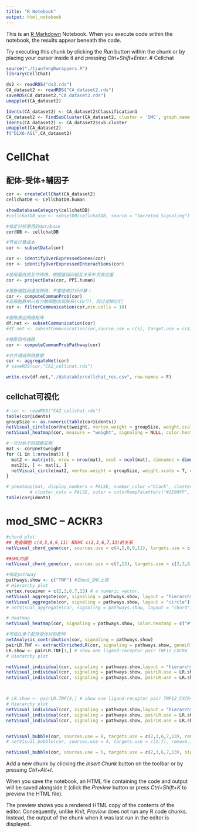 ```yaml
---
title: "R Notebook"
output: html_notebook
---
```


This is an [R Markdown](http://rmarkdown.rstudio.com) Notebook. When you execute code within the notebook, the results appear beneath the code. 

Try executing this chunk by clicking the *Run* button within the chunk or by placing your cursor inside it and pressing *Ctrl+Shift+Enter*. 
# Cellchat
```r
source("./tianfengRwrappers.R")
library(CellChat)
```


```r
ds2 <- readRDS("ds2.rds")
CA_dataset2 <- readRDS("CA_dataset2.rds")
saveRDS(CA_dataset2,"CA_dataset2.rds")
umapplot(CA_dataset2)
```

```r
Idents(CA_dataset2) <- CA_dataset2$Classification1
CA_dataset2 <- FindSubCluster(CA_dataset2, cluster = 'SMC', graph.name = 'SCT_snn',resolution = 0.15 )
Idents(CA_dataset2) <- CA_dataset2$sub.cluster
umapplot(CA_dataset2)
f("DLX6-AS1",CA_dataset2)
```

# CellChat
## 配体-受体+辅因子
```r
cor <- createCellChat(CA_dataset2)
cellchatDB <- CellChatDB.human

showDatabaseCategory(cellchatDB)
#cellchatDB_use <- subsetDB(cellchatDB, search = "Secreted Signaling")  #使用特定类型的配体受体相互关系

#指定分析使用的database
cor@DB <- cellchatDB

#节省计算成本
cor <- subsetData(cor)

cor <- identifyOverExpressedGenes(cor)
cor <- identifyOverExpressedInteractions(cor)

#使用蛋白质互作网络，根据基因间相互关系补充表达量
cor <- projectData(cor, PPI.human)

#推断细胞间通信网络，不要使用并行计算！
cor <- computeCommunProb(cor)
#若细胞群中只有少数细胞出现联系(<10个)，则过滤掉它们
cor <- filterCommunication(cor,min.cells = 10)

#提取表达网络矩阵
df.net <- subsetCommunication(cor)
#df.net <- subsetCommunication(cor,source.use = c(5), target.use = c(4), signaling = c("WNT")) #指定分析的通路和细胞类群

#推断信号通路
cor <- computeCommunProbPathway(cor)

#合并通信网络数据
cor <- aggregateNet(cor)
# saveRDS(cor,"CA2_cellchat.rds")
```
```r
write.csv(df.net,"./datatable/cellchat_res.csv", row.names = F)
```



## cellchat可视化
```r
# cor <- readRDS("CA2_cellchat.rds")
table(cor@idents)
groupSize <- as.numeric(table(cor@idents))
netVisual_circle(cor@net$weight, vertex.weight = groupSize, weight.scale = T, label.edge= F, title.name = "Interaction weights/strength")
netVisual_heatmap(cor, measure = "weight", signaling = NULL, color.heatmap = c("#f1f1f1", "#ff2121"))

#一次分析不同细胞亚群
mat <- cor@net$weight
for (i in 1:nrow(mat)) {
  mat2 <- matrix(0, nrow = nrow(mat), ncol = ncol(mat), dimnames = dimnames(mat))
  mat2[i, ] <- mat[i, ]
  netVisual_circle(mat2, vertex.weight = groupSize, weight.scale = T, edge.weight.max = max(mat), title.name = rownames(mat)[i])
}

# pheatmap(mat, display_numbers = FALSE, number_color ="black", cluster_rows = FALSE, 
         # cluster_cols = FALSE, color = colorRampPalette(c("#1E90FF", "white", "#ff2121"))(400), border_color = NA)
table(cor@idents)
```
# mod_SMC -- ACKR3

```r
#chord plot
## 免疫细胞 c(4,5,8,9,11) 和SMC c(2,3,6,7,13)的关系
netVisual_chord_gene(cor, sources.use = c(4,5,8,9,11), targets.use = c(2,3,6,7,13), lab.cex = 0.5, legend.pos.y = 30)

##SMC内部
netVisual_chord_gene(cor, sources.use = c(7,13), targets.use = c(2,3,6), lab.cex = 0.5, legend.pos.y = 30)
```


```r
#指定pathway
pathways.show <- c("TNF") #在mod_SMC上调
# Hierarchy plot
vertex.receiver = c(2,3,6,7,13) # a numeric vector. 
netVisual_aggregate(cor, signaling = pathways.show, layout = "hierarchy", vertex.receiver = vertex.receiver)
netVisual_aggregate(cor, signaling = pathways.show, layout = "circle")
# netVisual_aggregate(cor, signaling = pathways.show, layout = "chord")

# Heatmap
netVisual_heatmap(cor, signaling = pathways.show, color.heatmap = c("#f1f1f1", "#ff2121"))
```


```r
#可视化单个配体受体对的影响
netAnalysis_contribution(cor, signaling = pathways.show)
pairLR.TNF <- extractEnrichedLR(cor, signaling = pathways.show, geneLR.return = FALSE)
LR.show <- pairLR.TNF[1,] # show one ligand-receptor pair TNF12_CXCR4
# Hierarchy plot

netVisual_individual(cor, signaling = pathways.show,layout = "hierarchy",  pairLR.use = LR.show, vertex.receiver = vertex.receiver)
netVisual_individual(cor, signaling = pathways.show, pairLR.use = LR.show, layout = "circle")
netVisual_individual(cor, signaling = pathways.show, pairLR.use = LR.show, layout = "chord")



# LR.show <- pairLR.TNF[4,] # show one ligand-receptor pair TNF12_CXCR4
# Hierarchy plot
netVisual_individual(cor, signaling = pathways.show,layout = "hierarchy",  pairLR.use = LR.show, vertex.receiver = vertex.receiver)
netVisual_individual(cor, signaling = pathways.show, pairLR.use = LR.show, layout = "circle")
netVisual_individual(cor, signaling = pathways.show, pairLR.use = LR.show, layout = "chord")


netVisual_bubble(cor, sources.use = 8, targets.use = c(2,3,6,7,13), remove.isolate = FALSE) #T_cell2 作为source
# netVisual_bubble(cor, sources.use = 4, targets.use = c(1:7), remove.isolate = FALSE) #stromal 作为source

netVisual_bubble(cor, sources.use = 5, targets.use = c(2,3,6,7,13), signaling = c("TNF"), remove.isolate = FALSE)
```
Add a new chunk by clicking the *Insert Chunk* button on the toolbar or by pressing *Ctrl+Alt+I*.

When you save the notebook, an HTML file containing the code and output will be saved alongside it (click the *Preview* button or press *Ctrl+Shift+K* to preview the HTML file).

The preview shows you a rendered HTML copy of the contents of the editor. Consequently, unlike *Knit*, *Preview* does not run any R code chunks. Instead, the output of the chunk when it was last run in the editor is displayed.
